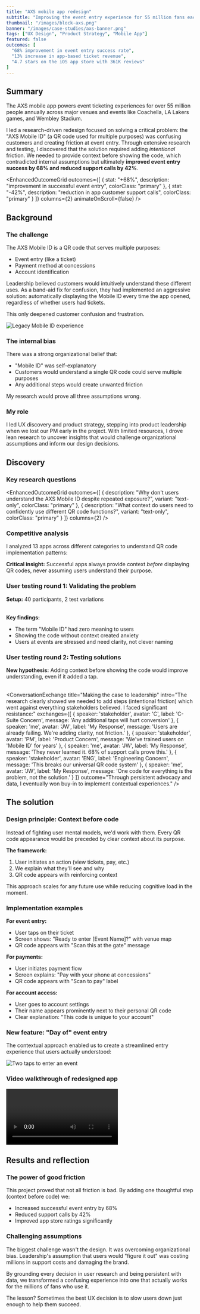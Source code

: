 ```yaml
---
title: "AXS mobile app redesign"
subtitle: "Improving the event entry experience for 55 million fans each year"
thumbnail: "/images/block-axs.png"
banner: "/images/case-studies/axs-banner.png"
tags: ["UX Design", "Product Strategy", "Mobile App"]
featured: false
outcomes: [
  "68% improvement in event entry success rate",
  "13% increase in app-based ticket revenue",
  "4.7 stars on the iOS app store with 361K reviews"
]
---
```




## Summary

<ProjectDetails 
goal="Reduce event entry friction, increase customer understanding"
responsibilities="UX design, customer research, product strategy"
duration="6 months"
/>

The AXS mobile app powers event ticketing experiences for over 55 million people annually across major venues and events like Coachella, LA Lakers games, and Wembley Stadium.

I led a research-driven redesign focused on solving a critical problem: the "AXS Mobile ID" (a QR code used for multiple purposes) was confusing customers and creating friction at event entry. Through extensive research and testing, I discovered that the solution required adding *intentional* friction. We needed to provide context before showing the code, which contradicted internal assumptions but ultimately <strong>improved event entry success by 68% and reduced support calls by 42%</strong>.

<EnhancedOutcomeGrid 
  outcomes={[
    {
      stat: "+68%",
      description: "improvement in successful event entry",
      colorClass: "primary"
    },
    {
      stat: "-42%",
      description: "reduction in app customer support calls",
      colorClass: "primary"
    }
  ]}
  columns={2}
  animateOnScroll={false}
/>

<FeaturedQuote
              quote="While leading the mobile app design, Josh conducted UX research that surfaced critical themes and insights. He framed those findings to stakeholders, executives, and the larger company in a concise way that provided a clear path forward."
              authorName="Bill Franz"
              authorTitle="UX Design Director at AXS"
              authorImage="/images/portrait-bill.jpeg"
            />

## Background

### The challenge

The AXS Mobile ID is a QR code that serves multiple purposes:
- Event entry (like a ticket)
- Payment method at concessions
- Account identification

Leadership believed customers would intuitively understand these different uses. As a band-aid fix for confusion, they had implemented an aggressive solution: automatically displaying the Mobile ID every time the app opened, regardless of whether users had tickets.

This only deepened customer confusion and frustration.

![Legacy Mobile ID experience](/images/case-studies/axs-oldapp-mobileid.gif)

### The internal bias

There was a strong organizational belief that:
- "Mobile ID" was self-explanatory
- Customers would understand a single QR code could serve multiple purposes
- Any additional steps would create unwanted friction

My research would prove all three assumptions wrong.

### My role

I led UX discovery and product strategy, stepping into product leadership when we lost our PM early in the project. With limited resources, I drove lean research to uncover insights that would challenge organizational assumptions and inform our design decisions.

## Discovery 

### Key research questions

<EnhancedOutcomeGrid 
  outcomes={[
    {
      description: "Why don't users understand the AXS Mobile ID despite repeated exposure?",
      variant: "text-only",
      colorClass: "primary"
    },
    {
      description: "What context do users need to confidently use different QR code functions?",
      variant: "text-only",
      colorClass: "primary"
    }
  ]}
  columns={2}
/>

### Competitive analysis

I analyzed 13 apps across different categories to understand QR code implementation patterns:

<Table
  headers={['Category', 'Apps', 'Key Finding', 'User Understanding']}
  data={[
    ['Events', 'Ticketmaster, Seatgeek', 'QR codes tied to specific tickets', 'High - clear context'],
    ['Rewards', 'Starbucks, Chipotle', 'Single purpose, prominent placement', 'High - one function'],
    ['Payments', 'Venmo, PayPal', 'Clear labels like "Scan to pay"', 'High - action-oriented']
  ]}
/>

**Critical insight:** Successful apps always provide context *before* displaying QR codes, never assuming users understand their purpose.

### User testing round 1: Validating the problem

**Setup:** 40 participants, 2 test variations

<Table
  headers={['Test Condition', 'User Behavior', 'Success Rate', 'Key Quote']}
  data={[
    ['Current app with "Mobile ID"', 'Users avoided the feature entirely', '12%', '"Mobile ID means nothing to me"'],
    ['QR code shown on app open', 'Users closed it immediately, confused', '8%', '"Why is this popping up? I don\'t have tickets"']
  ]}
  variant="compact"
/>

**Key findings:**
- The term "Mobile ID" had zero meaning to users
- Showing the code without context created anxiety
- Users at events are stressed and need clarity, not clever naming

### User testing round 2: Testing solutions

**New hypothesis:** Adding context before showing the code would improve understanding, even if it added a tap.

<Table
  headers={['Solution Tested', 'Change Made', 'Success Rate', 'Key Learning']}
  data={[
    ['Contextual labels', 'Changed "Mobile ID" to "Entry Pass" for events', '78%', 'Functional names work'],
    ['Preview screens', 'Added screen explaining what users would see next', '81%', 'Context reduces anxiety'],
    ['Visual cues', 'Showed event name and "Tap to enter" before code', '89%', 'Specificity builds confidence']
  ]}
  variant="compact"
/>

<ConversationExchange
  title="Making the case to leadership"
  intro="The research clearly showed we needed to add steps (intentional friction) which went against everything stakeholders believed. I faced significant resistance:"
  exchanges={[
    {
      speaker: 'stakeholder',
      avatar: 'C',
      label: 'C-Suite Concern',
      message: 'Any additional taps will hurt conversion'
    },
    {
      speaker: 'me',
      avatar: 'JW',
      label: 'My Response',
      message: 'Users are already failing. We\'re adding clarity, not friction.'
    },
    {
      speaker: 'stakeholder',
      avatar: 'PM',
      label: 'Product Concern',
      message: 'We\'ve trained users on \'Mobile ID\' for years'
    },
    {
      speaker: 'me',
      avatar: 'JW',
      label: 'My Response',
      message: 'They never learned it. 68% of support calls prove this.'
    },
    {
      speaker: 'stakeholder',
      avatar: 'ENG',
      label: 'Engineering Concern',
      message: 'This breaks our universal QR code system'
    },
    {
      speaker: 'me',
      avatar: 'JW',
      label: 'My Response',
      message: 'One code for everything is the problem, not the solution.'
    }
  ]}
  outcome="Through persistent advocacy and data, I eventually won buy-in to implement contextual experiences."
/>

## The solution

### Design principle: Context before code

Instead of fighting user mental models, we'd work with them. Every QR code appearance would be preceded by clear context about its purpose.

**The framework:**
1. User initiates an action (view tickets, pay, etc.)
2. We explain what they'll see and why
3. QR code appears with reinforcing context

This approach scales for any future use while reducing cognitive load in the moment.

### Implementation examples

**For event entry:**
- User taps on their ticket
- Screen shows: "Ready to enter [Event Name]?" with venue map
- QR code appears with "Scan this at the gate" message

**For payments:**
- User initiates payment flow
- Screen explains: "Pay with your phone at concessions"
- QR code appears with "Scan to pay" label

**For account access:**
- User goes to account settings
- Their name appears prominently next to their personal QR code
- Clear explanation: "This code is unique to your account"

### New feature: "Day of" event entry

The contextual approach enabled us to create a streamlined entry experience that users actually understood:

![Two taps to enter an event](/images/case-studies/axs-dayof-entry.png)

### Video walkthrough of redesigned app

<Video 
  playbackId="kUshZ00b9AASVFharONWlqjRCMM9hiumclQ02a01BJXAqc" 
  title="AXS Mobile App Redesign" 
/>

## Results and reflection

### The power of good friction

This project proved that not all friction is bad. By adding one thoughtful step (context before code) we:
- Increased successful event entry by 68%
- Reduced support calls by 42%
- Improved app store ratings significantly

### Challenging assumptions

The biggest challenge wasn't the design. It was overcoming organizational bias. Leadership's assumption that users would "figure it out" was costing millions in support costs and damaging the brand.

By grounding every decision in user research and being persistent with data, we transformed a confusing experience into one that actually works for the millions of fans who use it.

The lesson? Sometimes the best UX decision is to slow users down just enough to help them succeed.